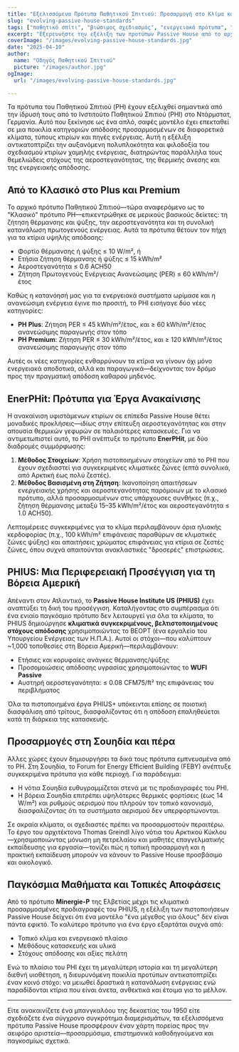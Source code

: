 ```yaml
---
title: "Εξελισσόμενα Πρότυπα Παθητικού Σπιτιού: Προσαρμογή στο Κλίμα και το Πλαίσιο"
slug: "evolving-passive-house-standards"
tags: ["παθητικό σπίτι", "βιώσιμος σχεδιασμός", "ενεργειακά πρότυπα", "ανακαινίσεις"]
excerpt: "Εξερευνήστε την εξέλιξη των προτύπων Passive House από το αρχικό μοντέλο 'Classic' έως τις κλιματικές πιστοποιήσεις όπως το PHIUS και το EnerPHit, αντικατοπτρίζοντας μια αυξανόμενη ανάγκη για ευελιξία και παγκόσμια εφαρμογή."
coverImage: "/images/evolving-passive-house-standards.jpg"
date: "2025-04-10"
author:
  name: "Οδηγός Παθητικού Σπιτιού"
  picture: "/images/author.jpg"
ogImage:
  url: "/images/evolving-passive-house-standards.jpg"

---
```

Τα πρότυπα του Παθητικού Σπιτιού (PH) έχουν εξελιχθεί σημαντικά από την ίδρυσή τους από το Ινστιτούτο Παθητικού Σπιτιού (PHI) στο Ντάρμστατ, Γερμανία. Αυτό που ξεκίνησε ως ένα απλό, σαφές μοντέλο έχει επεκταθεί σε μια ποικιλία κατηγοριών απόδοσης προσαρμοσμένων σε διαφορετικά κλίματα, τύπους κτιρίων και πηγές ενέργειας. Αυτή η εξέλιξη αντικατοπτρίζει την αυξανόμενη πολυπλοκότητα και φιλοδοξία του σχεδιασμού κτιρίων χαμηλής ενέργειας, διατηρώντας παράλληλα τους θεμελιώδεις στόχους της αεροστεγανότητας, της θερμικής άνεσης και της ενεργειακής απόδοσης.

## Από το Κλασικό στο Plus και Premium

Το αρχικό πρότυπο Παθητικού Σπιτιού—τώρα αναφερόμενο ως το "Κλασικό" πρότυπο PH—επικεντρώθηκε σε μερικούς βασικούς δείκτες: τη ζήτηση θέρμανσης και ψύξης, την αεροστεγανότητα και τη συνολική κατανάλωση πρωτογενούς ενέργειας. Αυτά τα πρότυπα θέτουν τον πήχη για τα κτίρια υψηλής απόδοσης:

- Φορτίο θέρμανσης ή ψύξης ≤ 10 W/m², ή
- Ετήσια ζήτηση θέρμανσης ή ψύξης ≤ 15 kWh/m²
- Αεροστεγανότητα ≤ 0.6 ACH50
- Ζήτηση Πρωτογενούς Ενέργειας Ανανεώσιμης (PER) ≤ 60 kWh/m²/έτος

Καθώς η κατανόησή μας για τα ενεργειακά συστήματα ωρίμασε και η ανανεώσιμη ενέργεια έγινε πιο προσιτή, το PHI εισήγαγε δύο νέες κατηγορίες:

- **PH Plus**: Ζήτηση PER ≤ 45 kWh/m²/έτος, και ≥ 60 kWh/m²/έτος ανανεώσιμης παραγωγής στον τόπο
- **PH Premium**: Ζήτηση PER ≤ 30 kWh/m²/έτος, και ≥ 120 kWh/m²/έτος ανανεώσιμης παραγωγής στον τόπο

Αυτές οι νέες κατηγορίες ενθαρρύνουν τα κτίρια να γίνουν όχι μόνο ενεργειακά αποδοτικά, αλλά και παραγωγικά—δείχνοντας τον δρόμο προς την πραγματική απόδοση καθαρού μηδενός.
## EnerPHit: Πρότυπα για Έργα Ανακαίνισης

Η ανακαίνιση υφιστάμενων κτιρίων σε επίπεδα Passive House θέτει μοναδικές προκλήσεις—ιδίως στην επίτευξη αεροστεγανότητας και στην απουσία θερμικών γεφυρών σε παλαιότερες κατασκευές. Για να αντιμετωπιστεί αυτό, το PHI ανέπτυξε το πρότυπο **EnerPHit**, με δύο διαδρομές συμμόρφωσης:

1. **Μέθοδος Στοιχείων**: Χρήση πιστοποιημένων στοιχείων από το PHI που έχουν σχεδιαστεί για συγκεκριμένες κλιματικές ζώνες (επτά συνολικά, από Αρκτική έως πολύ ζεστές).
2. **Μέθοδος Βασισμένη στη Ζήτηση**: Ικανοποίηση απαιτήσεων ενεργειακής χρήσης και αεροστεγανότητας παρόμοιων με το κλασικό πρότυπο, αλλά προσαρμοσμένων στις υπάρχουσες συνθήκες (π.χ., ζήτηση θέρμανσης μεταξύ 15–35 kWh/m²/έτος και αεροστεγανότητα ≤ 1.0 ACH50).

Λεπτομέρειες συγκεκριμένες για το κλίμα περιλαμβάνουν όρια ηλιακής κερδοφορίας (π.χ., 100 kWh/m² επιφάνειας παραθύρων σε κλιματικές ζώνες ψύξης) και απαιτήσεις χρώματος επιφάνειας για κτίρια σε ζεστές ζώνες, όπου συχνά απαιτούνται ανακλαστικές "δροσερές" επιστρώσεις.

## PHIUS: Μια Περιφερειακή Προσέγγιση για τη Βόρεια Αμερική

Απέναντι στον Ατλαντικό, το **Passive House Institute US (PHIUS)** έχει αναπτύξει τη δική του προσέγγιση. Καταλήγοντας στο συμπέρασμα ότι ένα ενιαίο παγκόσμιο πρότυπο δεν λειτουργεί για όλα τα κλίματα, το PHIUS δημιούργησε **κλιματικά συγκεκριμένους, βελτιστοποιημένους στόχους απόδοσης** χρησιμοποιώντας το BEOPT (ένα εργαλείο του Υπουργείου Ενέργειας των Η.Π.Α.). Αυτοί οι στόχοι—που καλύπτουν ~1,000 τοποθεσίες στη Βόρεια Αμερική—περιλαμβάνουν:

- Ετήσιες και κορυφαίες ανάγκες θέρμανσης/ψύξης
- Προσομοιώσεις απόδοσης υγρασίας χρησιμοποιώντας το **WUFI Passive**
- Αυστηρή αεροστεγανότητα: ≤ 0.08 CFM75/ft² της επιφάνειας του περιβλήματος

Όλα τα πιστοποιημένα έργα PHIUS+ υπόκεινται επίσης σε ποιοτική διασφάλιση από τρίτους, διασφαλίζοντας ότι η απόδοση επαληθεύεται κατά τη διάρκεια της κατασκευής.
## Προσαρμογές στη Σουηδία και πέρα

Άλλες χώρες έχουν δημιουργήσει τα δικά τους πρότυπα εμπνευσμένα από το PH. Στη Σουηδία, το Forum for Energy Efficient Building (FEBY) ανέπτυξε συγκεκριμένα πρότυπα για κάθε περιοχή. Για παράδειγμα:

- Η νότια Σουηδία ευθυγραμμίζεται στενά με τις προδιαγραφές του PHI.
- Η βόρεια Σουηδία επιτρέπει υψηλότερες θερμικές φορτίσεις (έως 14 W/m²) και ρυθμούς αερισμού που πληρούν τον τοπικό κανονισμό, διασφαλίζοντας ότι τα συστήματα αερισμού δεν υπερφορτώνονται.

Σε ακραία κλίματα, οι σχεδιαστές πρέπει να προσαρμοστούν περαιτέρω. Το έργο του αρχιτέκτονα Thomas Greindl λίγο νότια του Αρκτικού Κύκλου—χρησιμοποιώντας μόνωση μη πετρελαίου και μαθητές επαγγελματικής εκπαίδευσης για εργασία—τονίζει πώς η τοπική προσαρμογή και η πρακτική εκπαίδευση μπορούν να κάνουν το Passive House προσβάσιμο και οικολογικό.

## Παγκόσμια Μαθήματα και Τοπικές Αποφάσεις

Από το πρότυπο **Minergie-P** της Ελβετίας μέχρι τις κλιματικά προσαρμοσμένες προδιαγραφές του PHIUS, η εξέλιξη των πιστοποιήσεων Passive House δείχνει ότι ένα μοντέλο "ένα μέγεθος για όλους" δεν είναι πάντα εφικτό. Το καλύτερο πρότυπο για ένα έργο εξαρτάται συχνά από:

- Τοπικό κλίμα και ενεργειακό πλαίσιο
- Μεθόδους κατασκευής και υλικά
- Στόχους απόδοσης και αξίες πελάτη

Ενώ το πλαίσιο του PHI έχει τη μεγαλύτερη ιστορία και τη μεγαλύτερη διεθνή υιοθέτηση, η διευρυνόμενη ποικιλία προτύπων αντικατοπτρίζει έναν κοινό στόχο: να μειωθεί δραστικά η κατανάλωση ενέργειας ενώ παραδίδονται κτίρια που είναι άνετα, ανθεκτικά και έτοιμα για το μέλλον.

---

Είτε ανακαινίζετε ένα μπανγκαλόου της δεκαετίας του 1950 είτε σχεδιάζετε ένα σύγχρονο συγκρότημα διαμερισμάτων, τα εξελισσόμενα πρότυπα Passive House προσφέρουν έναν χάρτη πορείας προς την αειφόρο αριστεία—προσαρμόσιμα, επιστημονικά καθοδηγούμενα και παγκοσμίως σχετικά.
